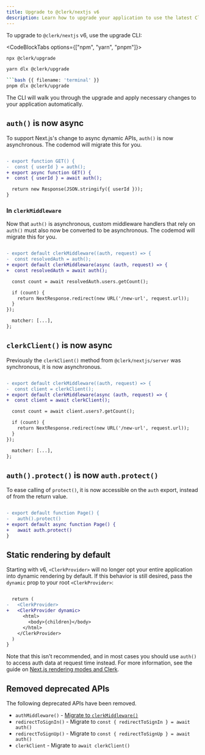```yaml
---
title: Upgrade to @clerk/nextjs v6
description: Learn how to upgrade your application to use the latest Clerk Next.js SDK with support for Next.js 15.
---
```


To upgrade to `@clerk/nextjs` v6, use the upgrade CLI:

<CodeBlockTabs options={["npm", "yarn", "pnpm"]}>
  ```bash {{ filename: 'terminal' }}
  npx @clerk/upgrade
  ```

  ````bash {{ filename: 'terminal' }}
  yarn dlx @clerk/upgrade

  ```bash {{ filename: 'terminal' }}
  pnpm dlx @clerk/upgrade
  ````
</CodeBlockTabs>

The CLI will walk you through the upgrade and apply necessary changes to your application automatically.

## `auth()` is now async

To support Next.js's change to async dynamic APIs, `auth()` is now asynchronous. The codemod will migrate this for you.

```diff

- export function GET() {
-  const { userId } = auth();
+ export async function GET() {
+  const { userId } = await auth();

  return new Response(JSON.stringify({ userId }));
}
```

### In `clerkMiddleware`

Now that `auth()` is asynchronous, custom middleware handlers that rely on `auth()` must also now be converted to be asynchronous. The codemod will migrate this for you.

```diff

- export default clerkMiddleware((auth, request) => {
-  const resolvedAuth = auth();
+ export default clerkMiddleware(async (auth, request) => {
+  const resolvedAuth = await auth();

  const count = await resolvedAuth.users.getCount();

  if (count) {
    return NextResponse.redirect(new URL('/new-url', request.url));
  }
});

  matcher: [...],
};
```

## `clerkClient()` is now async

Previously the `clerkClient()` method from `@clerk/nextjs/server` was synchronous, it is now asynchronous.

```diff

- export default clerkMiddleware((auth, request) => {
-  const client = clerkClient();
+ export default clerkMiddleware(async (auth, request) => {
+  const client = await clerkClient();

  const count = await client.users?.getCount();

  if (count) {
    return NextResponse.redirect(new URL('/new-url', request.url));
  }
});

  matcher: [...],
};
```

## `auth().protect()` is now `auth.protect()`

To ease calling of `protect()`, it is now accessible on the `auth` export, instead of from the return value.

```diff

- export default function Page() {
-   auth().protect()
+ export default async function Page() {
+   await auth.protect()
}
```

## Static rendering by default

Starting with v6, `<ClerkProvider>` will no longer opt your entire application into dynamic rendering by default. If this behavior is still desired, pass the `dynamic` prop to your root `<ClerkProvider>`:

```diff

  return (
-   <ClerkProvider>
+   <ClerkProvider dynamic>
      <html>
        <body>{children}</body>
      </html>  
    </ClerkProvider>
  )
}
```

Note that this isn't recommended, and in most cases you should use `auth()` to access auth data at request time instead. For more information, see the guide on [Next.js rendering modes and Clerk](/docs/references/nextjs/rendering-modes).

## Removed deprecated APIs

The following deprecated APIs have been removed.

- `authMiddleware()` - [Migrate to `clerkMiddleware()`](/docs/upgrade-guides/core-2/nextjs#migrating-to-clerk-middleware)
- `redirectToSignIn()` - Migrate to `const { redirectToSignIn } = await auth()`
- `redirectToSignUp()` - Migrate to `const { redirectToSignUp } = await auth()`
- `clerkClient` - Migrate to `await clerkClient()`
